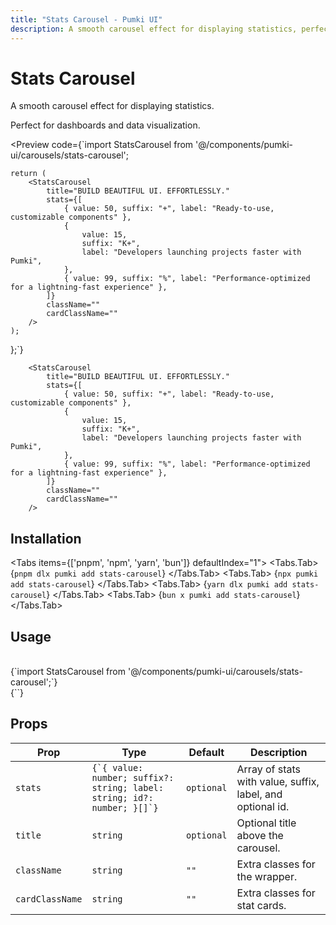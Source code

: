 ```yaml
---
title: "Stats Carousel - Pumki UI"
description: A smooth carousel effect for displaying statistics, perfect for dashboards and data visualization.
---
```



# Stats Carousel

A smooth carousel effect for displaying statistics.

<Callout>Perfect for dashboards and data visualization.</Callout>

<Preview
  code={`import StatsCarousel from '@/components/pumki-ui/carousels/stats-carousel';

    return (
        <StatsCarousel
            title="BUILD BEAUTIFUL UI. EFFORTLESSLY."
            stats={[
                { value: 50, suffix: "+", label: "Ready-to-use, customizable components" },
                {
                    value: 15,
                    suffix: "K+",
                    label: "Developers launching projects faster with Pumki",
                },
                { value: 99, suffix: "%", label: "Performance-optimized for a lightning-fast experience" },
            ]}
            className=""
            cardClassName=""
        />
    );
};`}
>
        <StatsCarousel
            title="BUILD BEAUTIFUL UI. EFFORTLESSLY."
            stats={[
                { value: 50, suffix: "+", label: "Ready-to-use, customizable components" },
                {
                    value: 15,
                    suffix: "K+",
                    label: "Developers launching projects faster with Pumki",
                },
                { value: 99, suffix: "%", label: "Performance-optimized for a lightning-fast experience" },
            ]}
            className=""
            cardClassName=""
        />

</Preview>

## Installation

<Tabs items={['pnpm', 'npm', 'yarn', 'bun']} defaultIndex="1">
  <Tabs.Tab>
    <CodeBlock language="bash">
      {`pnpm dlx pumki add stats-carousel`}
    </CodeBlock>
  </Tabs.Tab>
  <Tabs.Tab>
    <CodeBlock language="bash">
      {`npx pumki add stats-carousel`}
    </CodeBlock>
  </Tabs.Tab>
  <Tabs.Tab>
    <CodeBlock language="bash">
      {`yarn dlx pumki add stats-carousel`}
    </CodeBlock>
  </Tabs.Tab>
  <Tabs.Tab>
    <CodeBlock language="bash">
      {`bun x pumki add stats-carousel`}
    </CodeBlock>
  </Tabs.Tab>
</Tabs>

## Usage

<br/>

<CodeBlock language="typescript">
    {`import StatsCarousel from '@/components/pumki-ui/carousels/stats-carousel';`}
</CodeBlock>

<br/>

<CodeBlock language="typescript">
    {`<StatsCarousel
            title="CREATE STUNNING INTERFACES WITH SCROLLX UI COMPONENTS"
            stats={[
                { value: 40, suffix: "+", label: "Handcrafted animated components" },
                { value: 12, suffix: "K+", label: "Developers building with ScrollX UI" },
                { value: 99, suffix: "%", label: "Performance optimized for web" },
            ]}
            className=""
            cardClassName=""
      />`}
</CodeBlock>

## Props


<PumkiTableStyles />

<PumkiTable>
  <table className="pumki-table">
    <thead>
      <tr>
        <th>Prop</th>
        <th>Type</th>
        <th>Default</th>
        <th>Description</th>
      </tr>
    </thead>
    <tbody>
      <tr>
        <td><code>stats</code></td>
        <td><code>{`{ value: number; suffix?: string; label: string; id?: number; }[]`}</code></td>
        <td><code>optional</code></td>
        <td>Array of stats with value, suffix, label, and optional id.</td>
      </tr>
      <tr>
        <td><code>title</code></td>
        <td><code>string</code></td>
        <td><code>optional</code></td>
        <td>Optional title above the carousel.</td>
      </tr>
      <tr>
        <td><code>className</code></td>
        <td><code>string</code></td>
        <td><code>""</code></td>
        <td>Extra classes for the wrapper.</td>
      </tr>
      <tr>
        <td><code>cardClassName</code></td>
        <td><code>string</code></td>
        <td><code>""</code></td>
        <td>Extra classes for stat cards.</td>
      </tr>
    </tbody>
  </table>
</PumkiTable>